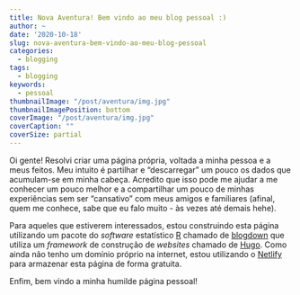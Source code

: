 ```yaml
---
title: Nova Aventura! Bem vindo ao meu blog pessoal :)
author: ~
date: '2020-10-18'
slug: nova-aventura-bem-vindo-ao-meu-blog-pessoal
categories: 
  - blogging
tags: 
  - blogging
keywords:
  - pessoal
thumbnailImage: "/post/aventura/img.jpg"
thumbnailImagePosition: bottom
coverImage: "/post/aventura/img.jpg"
coverCaption: ""
coverSize: partial
---
```


Oi gente! Resolvi criar uma página própria, voltada a minha pessoa e a meus feitos. Meu intuito é partilhar e "descarregar" um pouco os dados que acumulam-se em minha cabeça. Acredito que isso pode me ajudar a me conhecer um pouco melhor e a compartilhar um pouco de minhas experiências sem ser "cansativo" com meus amigos e familiares (afinal, quem me conhece, sabe que eu falo muito - às vezes até demais hehe). 

Para aqueles que estiverem interessados, estou construindo esta página utilizando um pacote do *software* estatístico [R](https://cran.r-project.org/) chamado de [blogdown](https://bookdown.org/yihui/blogdown/) que utiliza um *framework* de construção de *websites* chamado de [Hugo](https://gohugo.io/). Como ainda não tenho um domínio próprio na internet, estou utilizando o [Netlify](https://www.netlify.com/) para armazenar esta página de forma gratuita.

Enfim, bem vindo a minha humilde página pessoal!


